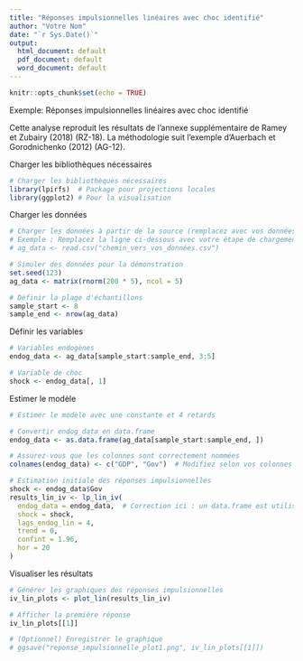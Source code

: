 ```yaml
---
title: "Réponses impulsionnelles linéaires avec choc identifié"
author: "Votre Nom"
date: "`r Sys.Date()`"
output:
  html_document: default
  pdf_document: default
  word_document: default
---
```


```r
knitr::opts_chunk$set(echo = TRUE)
```

Exemple: Réponses impulsionnelles linéaires avec choc identifié

Cette analyse reproduit les résultats de l'annexe supplémentaire de Ramey et Zubairy (2018) (RZ-18). La méthodologie suit l'exemple d'Auerbach et Gorodnichenko (2012) (AG-12).

Charger les bibliothèques nécessaires

```r
# Charger les bibliothèques nécessaires
library(lpirfs)  # Package pour projections locales
library(ggplot2) # Pour la visualisation
```

Charger les données

```r
# Charger les données à partir de la source (remplacez avec vos données)
# Exemple : Remplacez la ligne ci-dessous avec votre étape de chargement des données
# ag_data <- read.csv("chemin_vers_vos_données.csv")

# Simuler des données pour la démonstration
set.seed(123)
ag_data <- matrix(rnorm(200 * 5), ncol = 5)

# Définir la plage d'échantillons
sample_start <- 8
sample_end <- nrow(ag_data)

```

Définir les variables

```r
# Variables endogènes
endog_data <- ag_data[sample_start:sample_end, 3:5]

# Variable de choc
shock <- endog_data[, 1]

```

Estimer le modèle

```r
# Estimer le modèle avec une constante et 4 retards

# Convertir endog_data en data.frame
endog_data <- as.data.frame(ag_data[sample_start:sample_end, ])

# Assurez-vous que les colonnes sont correctement nommées
colnames(endog_data) <- c("GDP", "Gov")  # Modifiez selon vos colonnes réelles

# Estimation initiale des réponses impulsionnelles
shock <- endog_data$Gov
results_lin_iv <- lp_lin_iv(
  endog_data = endog_data,  # Correction ici : un data.frame est utilisé
  shock = shock,
  lags_endog_lin = 4,
  trend = 0,
  confint = 1.96,
  hor = 20
)


```

Visualiser les résultats

```r
# Générer les graphiques des réponses impulsionnelles
iv_lin_plots <- plot_lin(results_lin_iv)

# Afficher la première réponse
iv_lin_plots[[1]]

# (Optionnel) Enregistrer le graphique
# ggsave("reponse_impulsionnelle_plot1.png", iv_lin_plots[[1]])

```


